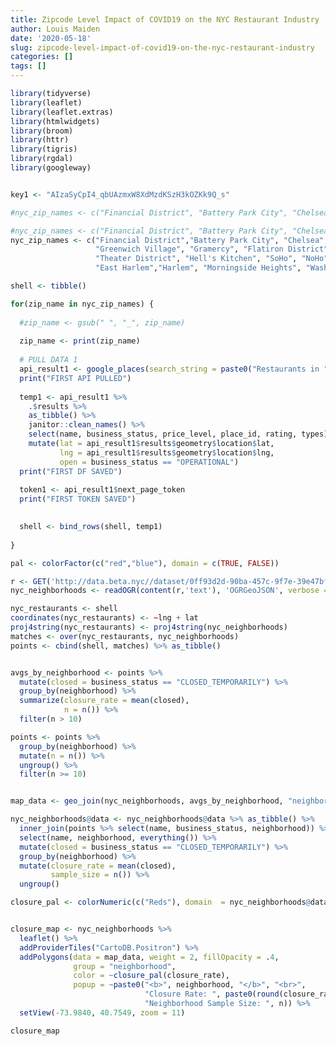 ```yaml
---
title: Zipcode Level Impact of COVID19 on the NYC Restaurant Industry
author: Louis Maiden
date: '2020-05-18'
slug: zipcode-level-impact-of-covid19-on-the-nyc-restaurant-industry
categories: []
tags: []
---
```



```r

library(tidyverse)
library(leaflet)
library(leaflet.extras)
library(htmlwidgets)
library(broom)
library(httr)
library(tigris)
library(rgdal)
library(googleway)


key1 <- "AIzaSyCpI4_qbUAzmxW8XdMzdKSzH3kOZKk9Q_s"

#nyc_zip_names <- c("Financial District", "Battery Park City", "Chelsea")

#nyc_zip_names <- c("Financial District", "Battery Park City", "Chelsea", "West Village", "East VIllage", "Civic Center")
nyc_zip_names <- c("Financial District","Battery Park City", "Chelsea", "West Village", "East Village", "Tribeca", "Lower East Side",
                   "Greenwich Village", "Gramercy", "Flatiron District","Stuyvesant Town", "Kips Bay", "Midtown", "Murray Hill",
                   "Theater District", "Hell's Kitchen", "SoHo", "NoHo", "Little Italy", "Nolita", "Upper East Side", "Upper West Side",
                   "East Harlem","Harlem", "Morningside Heights", "Washington Heights", "Inwood")

shell <- tibble()

for(zip_name in nyc_zip_names) {
  
  #zip_name <- gsub(" ", "_", zip_name)
  
  zip_name <- print(zip_name)
  
  # PULL DATA 1
  api_result1 <- google_places(search_string = paste0("Restaurants in ", zip_name, ",New York"), key = key1)
  print("FIRST API PULLED")
  
  temp1 <- api_result1 %>% 
    .$results %>% 
    as_tibble() %>% 
    janitor::clean_names() %>% 
    select(name, business_status, price_level, place_id, rating, types) %>% 
    mutate(lat = api_result1$results$geometry$location$lat,
           lng = api_result1$results$geometry$location$lng,
           open = business_status == "OPERATIONAL")
  print("FIRST DF SAVED")
  
  token1 <- api_result1$next_page_token
  print("FIRST TOKEN SAVED")

  
  shell <- bind_rows(shell, temp1)
  
}
```


```r
pal <- colorFactor(c("red","blue"), domain = c(TRUE, FALSE))

r <- GET('http://data.beta.nyc//dataset/0ff93d2d-90ba-457c-9f7e-39e47bf2ac5f/resource/35dd04fb-81b3-479b-a074-a27a37888ce7/download/d085e2f8d0b54d4590b1e7d1f35594c1pediacitiesnycneighborhoods.geojson')
nyc_neighborhoods <- readOGR(content(r,'text'), 'OGRGeoJSON', verbose = F)

nyc_restaurants <- shell
coordinates(nyc_restaurants) <- ~lng + lat
proj4string(nyc_restaurants) <- proj4string(nyc_neighborhoods)
matches <- over(nyc_restaurants, nyc_neighborhoods)
points <- cbind(shell, matches) %>% as_tibble()


avgs_by_neighborhood <- points %>% 
  mutate(closed = business_status == "CLOSED_TEMPORARILY") %>% 
  group_by(neighborhood) %>% 
  summarize(closure_rate = mean(closed),
            n = n()) %>% 
  filter(n > 10)

points <- points %>% 
  group_by(neighborhood) %>% 
  mutate(n = n()) %>% 
  ungroup() %>% 
  filter(n >= 10)


map_data <- geo_join(nyc_neighborhoods, avgs_by_neighborhood, "neighborhood", "neighborhood")

nyc_neighborhoods@data <- nyc_neighborhoods@data %>% as_tibble() %>% 
  inner_join(points %>% select(name, business_status, neighborhood)) %>% 
  select(name, neighborhood, everything()) %>% 
  mutate(closed = business_status == "CLOSED_TEMPORARILY") %>% 
  group_by(neighborhood) %>% 
  mutate(closure_rate = mean(closed),
         sample_size = n()) %>% 
  ungroup()

closure_pal <- colorNumeric(c("Reds"), domain  = nyc_neighborhoods@data$closure_rate)


closure_map <- nyc_neighborhoods %>% 
  leaflet() %>% 
  addProviderTiles("CartoDB.Positron") %>% 
  addPolygons(data = map_data, weight = 2, fillOpacity = .4, 
              group = "neighborhood",
              color = ~closure_pal(closure_rate),
              popup = ~paste0("<b>", neighborhood, "</b>", "<br>",
                              "Closure Rate: ", paste0(round(closure_rate, 2), "%"), "<br>",
                              "Neighborhood Sample Size: ", n)) %>% 
  setView(-73.9840, 40.7549, zoom = 11)
```


```r
closure_map
````


